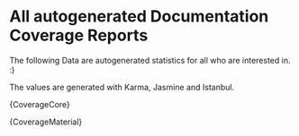 

<Meta title="Beginning/Library: Test Coverage" />

<style>{`
.scroll-container {
  width: 100%;
  overflow-x: auto;
  word-break: keep-all;
  white-space: nowrap;
}
`}</style>

# All autogenerated Documentation Coverage Reports

The following Data are autogenerated statistics for all who are interested in. :)

The values are generated with Karma, Jasmine and Istanbul.

<Markdown>{CoverageCore}</Markdown>

<Markdown>{CoverageMaterial}</Markdown>
